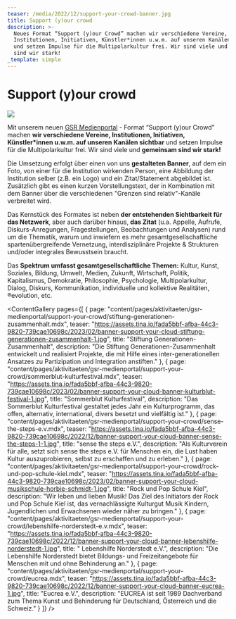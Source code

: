 ```yaml
---
teaser: /media/2022/12/support-your-crowd-banner.jpg
title: Support (y)our crowd
description: >-
  Neues Format “Support (y)our Crowd” machen wir verschiedene Vereine,
  Institutionen, Initiativen, Künstler*innen u.w.m. auf unseren Kanälen sichtbar
  und setzen Impulse für die Multipolarkultur frei. Wir sind viele und gemeinsam
  sind wir stark!
_template: simple
---
```


# Support (y)our crowd

![](/media/2022/12/support-your-crowd-banner.jpg)

Mit unserem neuen [GSR Medienportal](/aktivitaeten/gsr-medienportal/gsr-medienportal) - Format “Support (y)our Crowd” machen **wir verschiedene Vereine, Institutionen, Initiativen, Künstler\*innen u.w.m. auf unseren Kanälen sichtbar** und setzen Impulse für die Multipolarkultur frei. Wir sind viele und **gemeinsam sind wir stark!**

Die Umsetzung erfolgt über einen von uns **gestalteten Banner**, auf dem ein Foto, von einer für die Institution wirkenden Person, eine Abbildung der Institution selber (z.B. ein Logo) und ein Zitat/Statement abgebildet ist. Zusätzlich gibt es einen kurzen Vorstellungstext, der in Kombination mit dem Banner über die verschiedenen "Grenzen sind relativ"-Kanäle verbreitet wird.

Das Kernstück des Formates ist neben **der entstehenden Sichtbarkeit für das Netzwerk**, aber auch darüber hinaus, **das Zitat** (u.a. Appelle, Aufrufe, Diskurs-Anregungen, Fragestellungen, Beobachtungen und Analysen) rund um die Thematik, warum und inwiefern es mehr gesamtgesellschaftliche spartenübergreifende Vernetzung, interdisziplinäre Projekte & Strukturen und/oder integrales Bewusstsein braucht.

Das **Spektrum umfasst gesamtgesellschaftliche Themen:** Kultur, Kunst, Soziales, Bildung, Umwelt, Medien, Zukunft, Wirtschaft, Politik, Kapitalismus, Demokratie, Philosophie, Psychologie, Multipolarkultur, Dialog, Diskurs, Kommunikation, individuelle und kollektive Realitäten, ®evolution, etc.

<ContentGallery
  pages={[
    {
      page: "content/pages/aktivitaeten/gsr-medienportal/support-your-crowd/stiftung-generationen-zusammenhalt.mdx",
      teaser:
        "https://assets.tina.io/fada5bbf-afba-44c3-9820-739cae10698c/2023/02/banner-support-your-cloud-stiftung-generationen-zusammenhalt-1.jpg",
      title: "Stiftung Generationen-Zusammenhalt",
      description:
        "Die Stiftung Generationen-Zusammenhalt entwickelt und realisiert Projekte, die mit Hilfe eines inter-generationellen Ansatzes zu Partizipation und Integration anstiften."
    },
    {
      page: "content/pages/aktivitaeten/gsr-medienportal/support-your-crowd/sommerblut-kulturfestival.mdx",
      teaser:
        "https://assets.tina.io/fada5bbf-afba-44c3-9820-739cae10698c/2023/02/banner-support-your-cloud-banner-kulturblut-festival-1.jpg",
      title: "Sommerblut Kulturfestival",
      description:
        "Das Sommerblut Kulturfestival gestaltet jedes Jahr ein Kulturprogramm, das offen, alternativ, international, divers besetzt und vielfältig ist."
    },
    {
      page: "content/pages/aktivitaeten/gsr-medienportal/support-your-crowd/sense-the-steps-e.v.mdx",
      teaser:
        "https://assets.tina.io/fada5bbf-afba-44c3-9820-739cae10698c/2022/12/banner-support-your-cloud-banner-sense-the-steps-1-1.jpg",
      title: "sense the steps e.V.",
      description:
        "Als Kulturverein für alle, setzt sich sense the steps e.V. für Menschen ein, die Lust haben Kultur auszuprobieren, selbst zu erschaffen und zu erleben."
    },
    {
      page: "content/pages/aktivitaeten/gsr-medienportal/support-your-crowd/rock-und-pop-schule-kiel.mdx",
      teaser:
        "https://assets.tina.io/fada5bbf-afba-44c3-9820-739cae10698c/2023/02/banner-support-your-cloud-musikschule-horbie-schmidt-1.jpg",
      title: "Rock und Pop Schule Kiel",
      description:
        "Wir leben und lieben Musik! Das Ziel des Initiators der Rock und Pop Schule Kiel ist, das vernachlässigte Kulturgut Musik Kindern, Jugendlichen und Erwachsenen wieder näher zu bringen."
    },
    {
      page: "content/pages/aktivitaeten/gsr-medienportal/support-your-crowd/lebenshilfe-norderstedt-e.v.mdx",
      teaser:
        "https://assets.tina.io/fada5bbf-afba-44c3-9820-739cae10698c/2022/12/banner-support-your-cloud-banner-lebenshilfe-norderstedt-1.jpg",
      title: " Lebenshilfe Norderstedt e.V.",
      description:
        "Die Lebenshilfe Norderstedt bietet Bildungs- und Freizeitangebote für Menschen mit und ohne Behinderung an."
    },
    {
      page: "content/pages/aktivitaeten/gsr-medienportal/support-your-crowd/eucrea.mdx",
      teaser:
        "https://assets.tina.io/fada5bbf-afba-44c3-9820-739cae10698c/2022/12/banner-support-your-cloud-banner-eucrea-1.jpg",
      title: "Eucrea e.V.",
      description:
        "EUCREA ist seit 1989 Dachverband zum Thema Kunst und Behinderung für Deutschland, Österreich und die Schweiz."
    }
  ]}
/>
